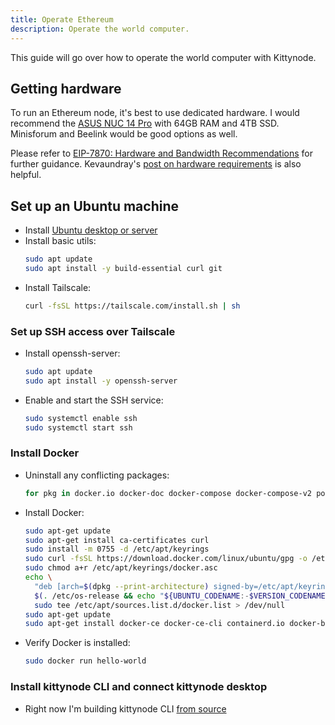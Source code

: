 ```yaml
---
title: Operate Ethereum
description: Operate the world computer.
---
```


This guide will go over how to operate the world computer with Kittynode.

## Getting hardware

To run an Ethereum node, it's best to use dedicated hardware. I would recommend the [ASUS NUC 14 Pro](https://www.newegg.com/asus-nuc-configurator/ASUS-NUC-14-Pro/56-110-266) with 64GB RAM and 4TB SSD. Minisforum and Beelink would be good options as well.

Please refer to [EIP-7870: Hardware and Bandwidth Recommendations](https://eips.ethereum.org/EIPS/eip-7870) for further guidance. Kevaundray's [post on hardware requirements](https://hackmd.io/@kevaundray/S1hUQuV4Jx) is also helpful.

## Set up an Ubuntu machine

- Install [Ubuntu desktop or server](https://ubuntu.com/download)
- Install basic utils:
  ```bash
  sudo apt update
  sudo apt install -y build-essential curl git
  ```
- Install Tailscale:
  ```bash
  curl -fsSL https://tailscale.com/install.sh | sh
  ```

### Set up SSH access over Tailscale

- Install openssh-server:
  ```bash
  sudo apt update
  sudo apt install -y openssh-server
  ```
- Enable and start the SSH service:
  ```bash
  sudo systemctl enable ssh
  sudo systemctl start ssh
  ```

### Install Docker

- Uninstall any conflicting packages:
  ```bash
  for pkg in docker.io docker-doc docker-compose docker-compose-v2 podman-docker containerd runc; do sudo apt-get remove $pkg; done
  ```

- Install Docker:
  ```bash
  sudo apt-get update
  sudo apt-get install ca-certificates curl
  sudo install -m 0755 -d /etc/apt/keyrings
  sudo curl -fsSL https://download.docker.com/linux/ubuntu/gpg -o /etc/apt/keyrings/docker.asc
  sudo chmod a+r /etc/apt/keyrings/docker.asc
  echo \
    "deb [arch=$(dpkg --print-architecture) signed-by=/etc/apt/keyrings/docker.asc] https://download.docker.com/linux/ubuntu \
    $(. /etc/os-release && echo "${UBUNTU_CODENAME:-$VERSION_CODENAME}") stable" | \
    sudo tee /etc/apt/sources.list.d/docker.list > /dev/null
  sudo apt-get update
  sudo apt-get install docker-ce docker-ce-cli containerd.io docker-buildx-plugin docker-compose-plugin
  ```

- Verify Docker is installed:
  ```bash
  sudo docker run hello-world
  ```

### Install kittynode CLI and connect kittynode desktop

- Right now I'm building kittynode CLI [from source](https://docs.kittynode.com/reference/build-from-source/)
